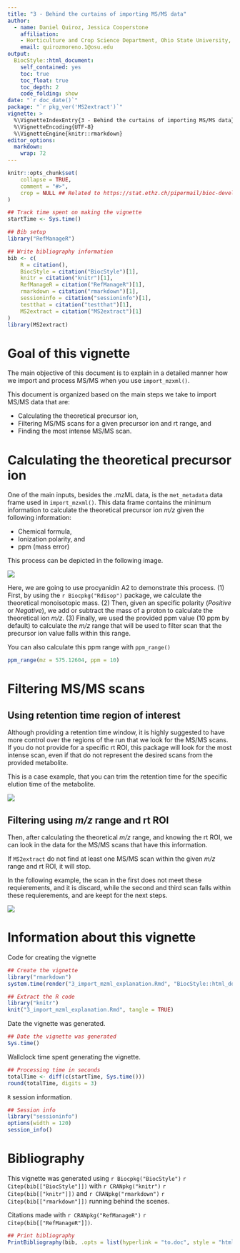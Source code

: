 ```yaml
---
title: "3 - Behind the curtains of importing MS/MS data"
author: 
  - name: Daniel Quiroz, Jessica Cooperstone
    affiliation:
    - Horticulture and Crop Science Department, Ohio State University, US
    email: quirozmoreno.1@osu.edu
output: 
  BiocStyle::html_document:
    self_contained: yes
    toc: true
    toc_float: true
    toc_depth: 2
    code_folding: show
date: "`r doc_date()`"
package: "`r pkg_ver('MS2extract')`"
vignette: >
  %\VignetteIndexEntry{3 - Behind the curtains of importing MS/MS data}
  %\VignetteEncoding{UTF-8}  
  %\VignetteEngine{knitr::rmarkdown}
editor_options: 
  markdown: 
    wrap: 72
---
```


```r
knitr::opts_chunk$set(
    collapse = TRUE,
    comment = "#>",
    crop = NULL ## Related to https://stat.ethz.ch/pipermail/bioc-devel/2020-April/016656.html
)
```

```r
## Track time spent on making the vignette
startTime <- Sys.time()

## Bib setup
library("RefManageR")

## Write bibliography information
bib <- c(
    R = citation(),
    BiocStyle = citation("BiocStyle")[1],
    knitr = citation("knitr")[1],
    RefManageR = citation("RefManageR")[1],
    rmarkdown = citation("rmarkdown")[1],
    sessioninfo = citation("sessioninfo")[1],
    testthat = citation("testthat")[1],
    MS2extract = citation("MS2extract")[1]
)
library(MS2extract)
```

# Goal of this vignette

The main objective of this document is to explain in a detailed manner
how we import and process MS/MS when you use `import_mzxml()`.

This document is organized based on the main steps we take to import
MS/MS data that are:

-   Calculating the theoretical precursor ion,
-   Filtering MS/MS scans for a given precursor ion and rt range, and
-   Finding the most intense MS/MS scan.

# Calculating the theoretical precursor ion

One of the main inputs, besides the .mzML data, is the `met_metadata`
data frame used in `import_mzxml()`. This data frame contains the
minimum information to calculate the theoretical precursor ion *m/z*
given the following information:

-   Chemical formula,
-   Ionization polarity, and
-   ppm (mass error)

This process can be depicted in the following image.

![](img/import/Import_1.jpg)

Here, we are going to use procyanidin A2 to demonstrate this process.
(1) First, by using the `r Biocpkg("Rdisop")` package, we calculate the
theoretical monoisotopic mass. (2) Then, given an specific polarity
(*Positive* or *Negative*), we add or subtract the mass of a proton to
calculate the theoretical ion *m/z*. (3) Finally, we used the provided
ppm value (10 ppm by default) to calculate the *m/z* range that will be
used to filter scan that the precursor ion value falls within this
range.

You can also calculate this ppm range with `ppm_range()`

```r
ppm_range(mz = 575.12604, ppm = 10)
```

# Filtering MS/MS scans

## Using retention time region of interest

Although providing a retention time window, it is highly suggested to
have more control over the regions of the run that we look for the MS/MS
scans. If you do not provide for a specific rt ROI, this package will
look for the most intense scan, even if that do not represent the
desired scans from the provided metabolite.

This is a case example, that you can trim the retention time for the
specific elution time of the metabolite.

![](img/import/import_2.jpg)

## Filtering using *m/z* range and rt ROI

Then, after calculating the theoretical *m/z* range, and knowing the rt
ROI, we can look in the data for the MS/MS scans that have this
information.

If `MS2extract` do not find at least one MS/MS scan within the given
*m/z* range and rt ROI, it will stop.

In the following example, the scan in the first does not meet these
requierements, and it is discard, while the second and third scan falls
within these requierements, and are keept for the next steps.

![](img/import/import_3.jpg)

# Information about this vignette

Code for creating the vignette

```r
## Create the vignette
library("rmarkdown")
system.time(render("3_import_mzml_explanation.Rmd", "BiocStyle::html_document"))

## Extract the R code
library("knitr")
knit("3_import_mzml_explanation.Rmd", tangle = TRUE)
```

Date the vignette was generated.

```r
## Date the vignette was generated
Sys.time()
```

Wallclock time spent generating the vignette.

```r
## Processing time in seconds
totalTime <- diff(c(startTime, Sys.time()))
round(totalTime, digits = 3)
```

`R` session information.

```r
## Session info
library("sessioninfo")
options(width = 120)
session_info()
```

# Bibliography

This vignette was generated using `r Biocpkg("BiocStyle")`
`r Citep(bib[["BiocStyle"]])` with `r CRANpkg("knitr")`
`r Citep(bib[["knitr"]])` and `r CRANpkg("rmarkdown")`
`r Citep(bib[["rmarkdown"]])` running behind the scenes.

Citations made with `r CRANpkg("RefManageR")`
`r Citep(bib[["RefManageR"]])`.

```r
## Print bibliography
PrintBibliography(bib, .opts = list(hyperlink = "to.doc", style = "html"))
```
